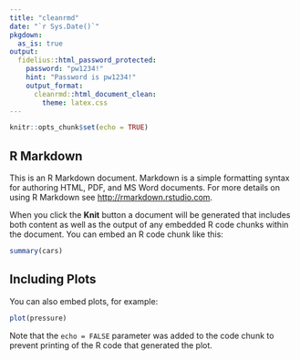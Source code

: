 ```yaml
---
title: "cleanrmd"
date: "`r Sys.Date()`"
pkgdown:
  as_is: true
output: 
  fidelius::html_password_protected:
    password: "pw1234!"
    hint: "Password is pw1234!"
    output_format: 
      cleanrmd::html_document_clean:
        theme: latex.css
---
```


```r
knitr::opts_chunk$set(echo = TRUE)
```

## R Markdown

This is an R Markdown document. Markdown is a simple formatting syntax for authoring HTML, PDF, and MS Word documents. For more details on using R Markdown see <http://rmarkdown.rstudio.com>.

When you click the **Knit** button a document will be generated that includes both content as well as the output of any embedded R code chunks within the document. You can embed an R code chunk like this:

```r
summary(cars)
```

## Including Plots

You can also embed plots, for example:

```r
plot(pressure)
```

Note that the `echo = FALSE` parameter was added to the code chunk to prevent printing of the R code that generated the plot.

